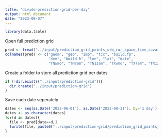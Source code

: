 ```yaml
---
title: "divide-prediction-grid-per-day"
output: html_document
date: "2023-09-07"
---
```


```r
library(data.table)
```

Open full prediction grid

```r
pred <- fread("../input/prediction_grid_points_urb_rur_space_time_covariates_jja2022.csv")
colnames(pred) <- c("geom", "geo", "imp", "tcc", "build.fp",
                    "dem", "build.h", "lon", "lat", "date",
                    "TNwmo", "TN7am", "TN12am", "TXwmo", "TX7am", "TX12am")  
```

Create a folder to store all prediction grid per dates

```r
if (!dir.exists("../input/prediction-grid")){
  dir.create("../input/prediction-grid")
}
```

Save each date seperately 

```r
dates <- seq(as.Date('2022-06-01'), as.Date('2022-08-31'), by='1 day')
dates <- as.character(dates)
for(d in dates){
  file <- pred[date==d,]
  fwrite(file, paste0("../input/prediction-grid/prediction_grid_points_urb_rur_space_time_covariates_", d, ".csv"))
}
```

